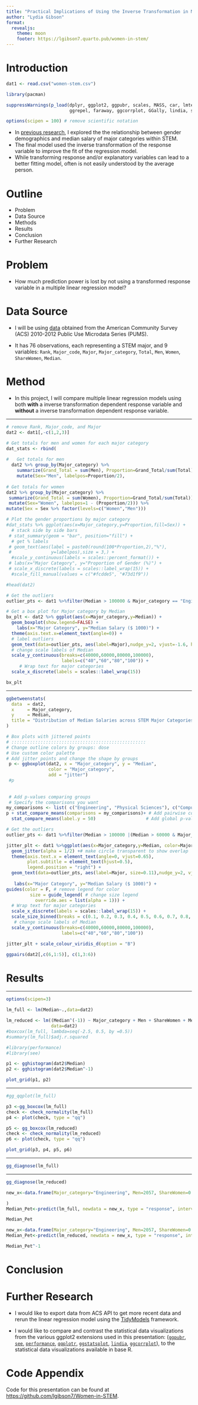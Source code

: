 ```yaml
---
title: "Practical Implications of Using the Inverse Transformation in MLR"
author: "Lydia Gibson"
format: 
  revealjs:
    theme: moon
    footer: https://lgibson7.quarto.pub/women-in-stem/
---
```


# Introduction

```r
dat1 <- read.csv("women-stem.csv")

library(pacman)

suppressWarnings(p_load(dplyr, ggplot2, ggpubr, scales, MASS, car, lmtest, 
                        ggrepel, faraway, ggcorrplot, GGally, lindia, see, performance, qqplotr, ggstatsplot, rstantools, PMCMRplus, cowplot))

options(scipen = 100) # remove scientific notation
```

- In [previous research](https://github.com/lgibson7/Gender-Wage-Inequality-in-STEM), I explored the the relationship between gender demographics and median salary of major categories within STEM. 
- The final model used the inverse transformation of the response variable to improve the fit of the regression model.
- While transforming response and/or explanatory variables can lead to a better fitting model, often is not easily understood by the average person. 

# Outline

- Problem
- Data Source
- Methods
- Results
- Conclusion
- Further Research

# Problem

- How much prediction power is lost by not using a transformed response variable in a multiple linear regression model?

# Data Source

- I will be using [data](https://github.com/fivethirtyeight/data/blob/master/college-majors/women-stem.csv) obtained from the American Community Survey (ACS) 2010-2012 Public Use Microdata Series (PUMS). 

- It has 76 observations, each representing a STEM major, and 9 variables: `Rank`, `Major_code`, `Major`, `Major_category`, `Total`, `Men`, `Women`, `ShareWomen`, `Median`. 

# Method

- In this project, I will compare multiple linear regression models using both **with** a inverse transformation dependent response variable and **without** a inverse transformation dependent response variable.

---

```r

# remove Rank, Major_code, and Major
dat2 <- dat1[,-c(1,2,3)] 

# Get totals for men and women for each major category
dat_stats <- rbind(
  
#   Get totals for men
  dat2 %>% group_by(Major_category) %>%
    summarize(Grand_Total = sum(Men), Proportion=Grand_Total/sum(Total)) %>%
    mutate(Sex="Men", labelpos=Proportion/2),
  
# Get totals for women
dat2 %>% group_by(Major_category) %>%
 summarize(Grand_Total = sum(Women), Proportion=Grand_Total/sum(Total)) %>%
 mutate(Sex="Women", labelpos=1 - (Proportion/2))) %>% 
mutate(Sex = Sex %>% factor(levels=c("Women","Men")))

# Plot the gender proportions by major category
#dat_stats %>% ggplot(aes(x=Major_category,y=Proportion,fill=Sex)) +
  # stack side by side bars
 # stat_summary(geom = "bar", position="fill") +
  # get % labels
 # geom_text(aes(label = paste0(round(100*Proportion,2),"%"), 
 #               y=labelpos),size = 3,) +
  #scale_y_continuous(labels = scales::percent_format()) + 
 # labs(x="Major Category", y="Proportion of Gender (%)") +
 # scale_x_discrete(labels = scales::label_wrap(15)) +
  #scale_fill_manual(values = c("#fcdde5", "#73d1f9"))

#head(dat2)
```


```r
  
# Get the outliers
outlier_pts <- dat1 %>%filter(Median > 100000 & Major_category == "Engineering" | (Median > 60000 & Major_category == "Physical Sciences"))

# Get a box plot for Major category by Median
bx_plt <- dat2 %>% ggplot(aes(x=Major_category,y=Median)) + 
  geom_boxplot(show.legend=FALSE) +
    labs(x="Major Category", y="Median Salary ($ 1000)") + 
  theme(axis.text.x=element_text(angle=0)) + 
  # label outliers
  geom_text(data=outlier_pts, aes(label=Major),nudge_y=2, vjust=-1.6, hjust=0.7, color = "Black", size= 2) + 
  # change scale labels of Median
  scale_y_continuous(breaks=c(40000,60000,80000,100000), 
                     labels=c("40","60","80","100")) +
     # Wrap text for major categories
  scale_x_discrete(labels = scales::label_wrap(15))

bx_plt

```

---

```r
ggbetweenstats(
  data  = dat2,
  x     = Major_category,
  y     = Median,
  title = "Distribution of Median Salaries across STEM Major Categories"
)
```

```r


# Box plots with jittered points
# :::::::::::::::::::::::::::::::::::::::::::::::::::
# Change outline colors by groups: dose
# Use custom color palette
# Add jitter points and change the shape by groups
 p <- ggboxplot(dat2, x = "Major_category", y = "Median",
                color = "Major_category", 
                add = "jitter")
 #p
 
  
 # Add p-values comparing groups
 # Specify the comparisons you want
my_comparisons <- list( c("Engineering", "Physical Sciences"), c("Computers & Mathematics", "Physical Sciences"), c("Health", "Biology & Life Science") )
p + stat_compare_means(comparisons = my_comparisons)+ # Add pairwise comparisons p-value
  stat_compare_means(label.y = 50)                   # Add global p-value
```



```r

# Get the outliers
outlier_pts <- dat1 %>%filter(Median > 100000 |(Median > 60000 & Major_category == "Physical Sciences"))

jitter_plt <- dat1 %>%ggplot(aes(x=Major_category,y=Median, color=Major_category, size=ShareWomen)) +
  geom_jitter(alpha = 1/2) +# make circle transparent to show overlap
  theme(axis.text.x = element_text(angle=0, vjust=0.65),
        plot.subtitle = element_text(hjust=0.5),
        legend.position = "right") +
  geom_text(data=outlier_pts, aes(label=Major, size=0.11),nudge_y=2, vjust=-1.6, hjust=0.7, color = "black") + # label outliers
  
   labs(x="Major Category", y="Median Salary ($ 1000)") +
guides(color = F, # remove legend for color
         size = guide_legend( # change size legend
           override.aes = list(alpha = 1))) +
  # Wrap text for major categories
  scale_x_discrete(labels = scales::label_wrap(15)) +
  scale_size_binned(breaks = c(0.1, 0.2, 0.3, 0.4, 0.5, 0.6, 0.7, 0.8, 0.9, 1.0)) +
   # change scale labels of Median
  scale_y_continuous(breaks=c(40000,60000,80000,100000),
                     labels=c("40","60","80","100")) 

jitter_plt + scale_colour_viridis_d(option = "B")

```


```r
ggpairs(dat2[,c(6,1:5)], c(1,3:6))


```


# Results

---

```r
options(scipen=3)

lm_full <- lm(Median~.,data=dat2)

lm_reduced <- lm((Median^(-1)) ~ Major_category + Men + ShareWomen + Men*ShareWomen,
                 data=dat2)
#boxcox(lm_full, lambda=seq(-2.5, 0.5, by =0.5))
#summary(lm_full)$adj.r.squared

#library(performance)
#library(see)

p1 <- gghistogram(dat2$Median)
p2 <- gghistogram(dat2$Median^-1)

plot_grid(p1, p2)
```

------------------------------------------------------------------------

```r

#gg_qqplot(lm_full)

p3 <-gg_boxcox(lm_full)
check <- check_normality(lm_full)
p4 <- plot(check, type = "qq")

p5 <- gg_boxcox(lm_reduced)
check <- check_normality(lm_reduced)
p6 <- plot(check, type = "qq")

plot_grid(p3, p4, p5, p6)
```

------------------------------------------------------------------------

```r
gg_diagnose(lm_full)

```

------------------------------------------------------------------------

```r
gg_diagnose(lm_reduced)
```


```r
new_x<-data.frame(Major_category="Engineering", Men=2057, ShareWomen=0.12056434, Total=2339, Women=282

)
Median_Pet<-predict(lm_full, newdata = new_x, type = "response", interval = "prediction")

Median_Pet
```

```r
new_x<-data.frame(Major_category="Engineering", Men=2057, ShareWomen=0.12056434)
Median_Pet<-predict(lm_reduced, newdata = new_x, type = "response", interval = "prediction")

Median_Pet^-1
```

# Conclusion


# Further Research

-   I would like to export data from ACS API to get more recent data and rerun the linear regression model using the [TidyModels](https://github.com/tidymodels) framework.

-   I would like to compare and contrast the statistical data visualizations from the various ggplot2 extensions used in this presentation: ([`ggpubr`](https://github.com/kassambara/ggpubr), [`see`](https://github.com/easystats/see), [`performance`](https://github.com/easystats/performance), [`qqplotr`](https://github.com/aloy/qqplotr), [`ggstatsplot`](https://github.com/IndrajeetPatil/ggstatsplot), [`lindia`](https://github.com/yeukyul/lindia), [`ggcorrplot`](https://github.com/kassambara/ggcorrplot)), to the statistical data visualizations available in base R.

# Code Appendix

Code for this presentation can be found at <https://github.com/lgibson7/Women-in-STEM>.

